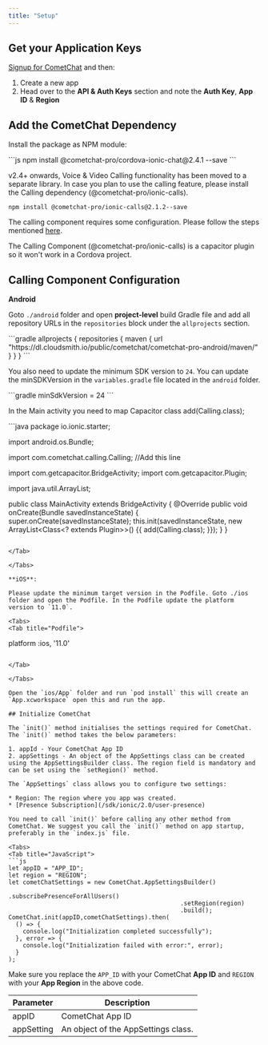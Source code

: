 ```yaml
---
title: "Setup"
---
```




## Get your Application Keys

[Signup for CometChat](https://app.cometchat.com) and then:

1. Create a new app
2. Head over to the **API & Auth Keys** section and note the **Auth Key**, **App ID** & **Region**

## Add the CometChat Dependency

Install the package as NPM module:

<Tabs>
<Tab title="JavaScript">
```js
npm install @cometchat-pro/cordova-ionic-chat@2.4.1 --save
```

</Tab>

</Tabs>

<Note>

v2.4+ onwards, Voice & Video Calling functionality has been moved to a separate library. In case you plan to use the calling feature, please install the Calling dependency (@cometchat-pro/ionic-calls).

`npm install @cometchat-pro/ionic-calls@2.1.2--save`

The calling component requires some configuration. Please follow the steps mentioned [here](/sdk/ionic/2.0/setup#calling-component-configuration).

</Note>

<Warning>

The Calling Component (@cometchat-pro/ionic-calls) is a capacitor plugin so it won't work in a Cordova project.

</Warning>

## Calling Component Configuration

**Android**

Goto `./android` folder and open **project-level** build Gradle file and add all repository URLs in the `repositories` block under the `allprojects` section.

<Tabs>
<Tab title="build.gradle">
```gradle
allprojects {
repositories {
  maven {
      url "https://dl.cloudsmith.io/public/cometchat/cometchat-pro-android/maven/"
  }
}
}
```

</Tab>

</Tabs>

You also need to update the minimum SDK version to `24`. You can update the minSDKVersion in the `variables.gradle` file located in the `android` folder.

<Tabs>
<Tab title="variables.gradle">
```gradle
minSdkVersion = 24
```

</Tab>

</Tabs>

In the Main activity you need to map Capacitor class add(Calling.class);

<Tabs>
<Tab title="Java">
```java
package io.ionic.starter;

import android.os.Bundle;

import com.cometchat.calling.Calling; //Add this line

import com.getcapacitor.BridgeActivity;
import com.getcapacitor.Plugin;

import java.util.ArrayList;

public class MainActivity extends BridgeActivity {
@Override
public void onCreate(Bundle savedInstanceState) {
  super.onCreate(savedInstanceState);
  this.init(savedInstanceState, new ArrayList<Class<? extends Plugin>>() {{
    add(Calling.class);
  }});
}
}
```

</Tab>

</Tabs>

**iOS**:

Please update the minimum target version in the Podfile. Goto ./ios folder and open the Podfile. In the Podfile update the platform version to `11.0`.

<Tabs>
<Tab title="Podfile">
```
platform :ios, '11.0'
```

</Tab>

</Tabs>

Open the `ios/App` folder and run `pod install` this will create an `App.xcworkspace` open this and run the app.

## Initialize CometChat

The `init()` method initialises the settings required for CometChat. The `init()` method takes the below parameters:

1. appId - Your CometChat App ID
2. appSettings - An object of the AppSettings class can be created using the AppSettingsBuilder class. The region field is mandatory and can be set using the `setRegion()` method.

The `AppSettings` class allows you to configure two settings:

* Region: The region where you app was created.
* [Presence Subscription](/sdk/ionic/2.0/user-presence)

You need to call `init()` before calling any other method from CometChat. We suggest you call the `init()` method on app startup, preferably in the `index.js` file.

<Tabs>
<Tab title="JavaScript">
```js
let appID = "APP_ID";
let region = "REGION";
let cometChatSettings = new CometChat.AppSettingsBuilder()
  												.subscribePresenceForAllUsers()
  												.setRegion(region)
  												.build();
CometChat.init(appID,cometChatSettings).then(
  () => {
  	console.log("Initialization completed successfully");
  }, error => {
  	console.log("Initialization failed with error:", error);
  }
);
```

</Tab>

</Tabs>

Make sure you replace the `APP_ID` with your CometChat **App ID** and `REGION` with your **App Region** in the above code.

| Parameter  | Description                         |
| ---------- | ----------------------------------- |
| appID      | CometChat App ID                    |
| appSetting | An object of the AppSettings class. |
